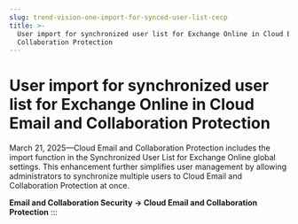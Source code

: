 ```yaml
---
slug: trend-vision-one-import-for-synced-user-list-cecp
title: >-
  User import for synchronized user list for Exchange Online in Cloud Email and
  Collaboration Protection
---
```

# User import for synchronized user list for Exchange Online in Cloud Email and Collaboration Protection

March 21, 2025—Cloud Email and Collaboration Protection includes the import function in the Synchronized User List for Exchange Online global settings. This enhancement further simplifies user management by allowing administrators to synchronize multiple users to Cloud Email and Collaboration Protection at once.

**Email and Collaboration Security → Cloud Email and Collaboration Protection**
:::
